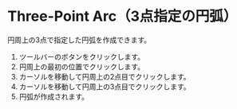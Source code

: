 
# Three-Point Arc（3点指定の円弧）

<Reference shortcut='' command='Three-Point Arc' button='ツールバー' />

円周上の3点で指定した円弧を作成できます。

1. ツールバーのボタンをクリックします。
2. 円周上の最初の位置でクリックします。
3. カーソルを移動して円周上の2点目でクリックします。
4. カーソルを移動して円周上の3点目でクリックします。
5. 円弧が作成されます。

